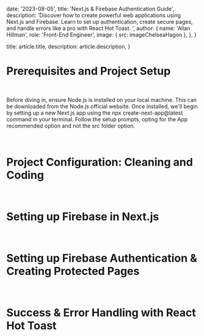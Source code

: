 
  date: '2023-08-05',
  title: 'Next.js & Firebase Authentication Guide',
  description:
    'Discover how to create powerful web applications using Next.js and Firebase. Learn to set up authentication, create secure pages, and handle errors like a pro with React Hot Toast. ',
  author: {
    name: 'Allan Hillman',
    role: 'Front-End Engineer',
    image: { src: imageChelseaHagon },
  },
}

  title: article.title,
  description: article.description,
}

<h1 className="text-2xl font-bold xl:text-3xl xl:text-3xl">
  Prerequisites and Project Setup
</h1>
<br />
<p className="text-xl">
  Before diving in, ensure Node.js is installed on your local machine. This can
  be downloaded from the Node.js official website. Once installed, we'll begin
  by setting up a new Next.js app using the npx create-next-app@latest command
  in your terminal. Follow the setup prompts, opting for the App recommended
  option and not the src folder option.
</p>

<br />

<h1 className="text-2xl font-bold xl:text-3xl">
  Project Configuration: Cleaning and Coding
</h1>

<br />

<h1 className="text-2xl font-bold xl:text-3xl">
  Setting up Firebase in Next.js
</h1>

<br />
<h1 className="text-2xl font-bold xl:text-3xl">
  Setting up Firebase Authentication & Creating Protected Pages
</h1>

<br />
<h1 className="text-2xl font-bold xl:text-3xl">
  Success & Error Handling with React Hot Toast
</h1>

<br />
